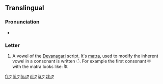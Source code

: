 {{Devanagari character info|hex=090F|name=DEVANAGARI LETTER E|image=[[File:Deva-e.png|100px]]}}  
==Translingual==

===Pronunciation===
* {{IPA|/eː/|lang=mul}}

===Letter===
{{mul-deva|e}}

# A vowel of the [[Devanagari]] script.  It's [[matra]], used to modify the inherent vowel in a consonant is written &#x0947;.  For example the first consonant क with the matra looks like: के.

[[fr:ए]]
[[hi:ए]]
[[hu:ए]]
[[nl:ए]]
[[ja:ए]]
[[zh:ए]]